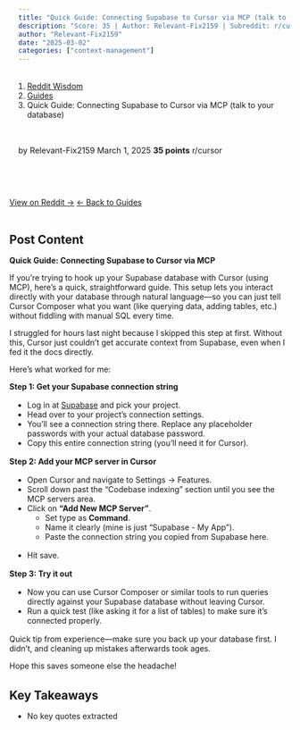 ```yaml
---
title: "Quick Guide: Connecting Supabase to Cursor via MCP (talk to your database)"
description: "Score: 35 | Author: Relevant-Fix2159 | Subreddit: r/cursor"
author: "Relevant-Fix2159"
date: "2025-03-02"
categories: ["context-management"]
---
```


<nav aria-label="breadcrumb">
  <ol class="breadcrumb">
    <li class="breadcrumb-item"><a href="../../../index.html">Reddit Wisdom</a></li>
    <li class="breadcrumb-item"><a href="../../index.html">Guides</a></li>
    <li class="breadcrumb-item active" aria-current="page">Quick Guide: Connecting Supabase to Cursor via MCP (talk to your database)</li>
  </ol>
</nav>

<div class="post-meta">
  <span class="author">by Relevant-Fix2159</span>
  <span class="date">March 1, 2025</span>
  <span class="score">35 points</span>
  <span class="subreddit">r/cursor</span>
</div>

<div class="post-actions">
  <a href="https://reddit.com/r/cursor/comments/1j17kgo/quick_guide_connecting_supabase_to_cursor_via_mcp/" target="_blank" class="btn btn-primary">View on Reddit →</a>
  <a href="../../" class="btn btn-outline-secondary">← Back to Guides</a>
</div>

## Post Content

**Quick Guide: Connecting Supabase to Cursor via MCP**

If you're trying to hook up your Supabase database with Cursor (using MCP), here's a quick, straightforward guide. This setup lets you interact directly with your database through natural language—so you can just tell Cursor Composer what you want (like querying data, adding tables, etc.) without fiddling with manual SQL every time.

I struggled for hours last night because I skipped this step at first. Without this, Cursor just couldn't get accurate context from Supabase, even when I fed it the docs directly.

Here's what worked for me:

**Step 1: Get your Supabase connection string**

- Log in at [Supabase]() and pick your project.
- Head over to your project's connection settings.
- You’ll see a connection string there. Replace any placeholder passwords with your actual database password.
- Copy this entire connection string (you'll need it for Cursor).

**Step 2: Add your MCP server in Cursor**

- Open Cursor and navigate to Settings → Features.
- Scroll down past the "Codebase indexing" section until you see the MCP servers area.
- Click on **"Add New MCP Server"**.
   * Set type as **Command**.
   * Name it clearly (mine is just "Supabase - My App").
   * Paste the connection string you copied from Supabase here.
- Hit save.

**Step 3: Try it out**

- Now you can use Cursor Composer or similar tools to run queries directly against your Supabase database without leaving Cursor.
- Run a quick test (like asking it for a list of tables) to make sure it's connected properly.

Quick tip from experience—make sure you back up your database first. I didn't, and cleaning up mistakes afterwards took ages.

Hope this saves someone else the headache!



## Key Takeaways

- No key quotes extracted

<style>
.post-meta {
  display: flex;
  gap: 1.5rem;
  flex-wrap: wrap;
  margin: 1rem 0 2rem 0;
  padding: 1rem;
  background: var(--bs-light);
  border-radius: 0.5rem;
  font-size: 0.9rem;
}

.post-meta span {
  color: var(--bs-secondary);
}

.post-meta .score {
  color: var(--bs-success);
  font-weight: bold;
}

.post-actions {
  display: flex;
  gap: 1rem;
  margin: 2rem 0;
}

.post-content {
  line-height: 1.8;
  font-size: 1.1rem;
}

h2, h3, h4 {
  margin-top: 2rem;
  margin-bottom: 1rem;
}

ul, ol {
  margin: 1rem 0;
  padding-left: 2rem;
}

blockquote {
  border-left: 4px solid var(--bs-primary);
  padding-left: 1rem;
  margin: 1.5rem 0;
  font-style: italic;
}

code {
  background: var(--bs-light);
  padding: 0.2rem 0.4rem;
  border-radius: 0.25rem;
}

pre {
  background: var(--bs-light);
  padding: 1rem;
  border-radius: 0.5rem;
  overflow-x: auto;
}
</style>